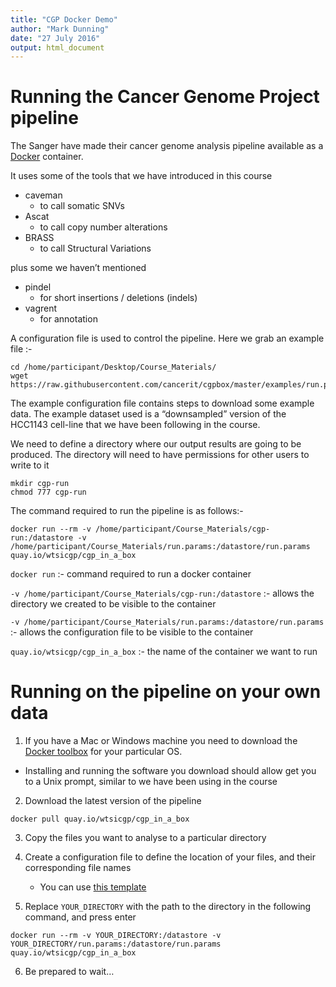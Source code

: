 ```yaml
---
title: "CGP Docker Demo"
author: "Mark Dunning"
date: "27 July 2016"
output: html_document
---
```


# Running the Cancer Genome Project pipeline

The Sanger have made their cancer genome analysis pipeline available as a [Docker](www.docker.com) container. 

It uses some of the tools that we have introduced in this course

- caveman
    + to call somatic SNVs
- Ascat
    + to call copy number alterations
- BRASS
    + to call Structural Variations

plus some we haven't mentioned

- pindel
    + for short insertions / deletions (indels)
- vagrent
    + for annotation
  
A configuration file is used to control the pipeline. Here we grab an example file :-

```{}
cd /home/participant/Desktop/Course_Materials/
wget https://raw.githubusercontent.com/cancerit/cgpbox/master/examples/run.params
```

The example configuration file contains steps to download some example data. The example dataset used is a "downsampled" version of the HCC1143 cell-line that we have been following in the course.

We need to define a directory where our output results are going to be produced. The directory will need to have permissions for other users to write to it

```{}
mkdir cgp-run
chmod 777 cgp-run
```

The command required to run the pipeline is as follows:-

```{}
docker run --rm -v /home/participant/Course_Materials/cgp-run:/datastore -v /home/participant/Course_Materials/run.params:/datastore/run.params quay.io/wtsicgp/cgp_in_a_box
```

`docker run` :- command required to run a docker container

`-v /home/participant/Course_Materials/cgp-run:/datastore` :- allows the directory we created to be visible to the container

`-v /home/participant/Course_Materials/run.params:/datastore/run.params` :- allows the configuration file to be visible to the container

`quay.io/wtsicgp/cgp_in_a_box` :- the name of the container we want to run

# Running on the pipeline on your own data

1) If you have a Mac or Windows machine you need to download the [Docker toolbox](https://www.docker.com/products/docker-toolbox) for your particular OS.

- Installing and running the software you download should allow get you to a Unix prompt, similar to we have been using in the course

2) Download the latest version of the pipeline
```{}
docker pull quay.io/wtsicgp/cgp_in_a_box
```

3) Copy the files you want to analyse to a particular directory

4) Create a configuration file to define the location of your files, and their corresponding file names
    - You can use [this template](https://rawgit.com/bioinformatics-core-shared-training/cruk-summer-school-2016/master/Day4/run.params.template)
    
5) Replace `YOUR_DIRECTORY` with the path to the directory in the following command, and press enter

```{}
docker run --rm -v YOUR_DIRECTORY:/datastore -v YOUR_DIRECTORY/run.params:/datastore/run.params quay.io/wtsicgp/cgp_in_a_box
```


6) Be prepared to wait...